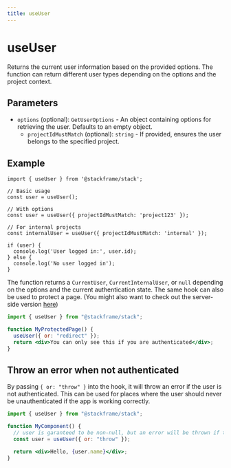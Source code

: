 ```yaml
---
title: useUser
---
```


# useUser

Returns the current user information based on the provided options. The function can return different user types depending on the options and the project context.

## Parameters

- `options` (optional): `GetUserOptions` - An object containing options for retrieving the user. Defaults to an empty object.
  - `projectIdMustMatch` (optional): `string` - If provided, ensures the user belongs to the specified project.

## Example

```tsx
import { useUser } from '@stackframe/stack';

// Basic usage
const user = useUser();

// With options
const user = useUser({ projectIdMustMatch: 'project123' });

// For internal projects
const internalUser = useUser({ projectIdMustMatch: 'internal' });

if (user) {
  console.log('User logged in:', user.id);
} else {
  console.log('No user logged in');
}
```

The function returns a `CurrentUser`, `CurrentInternalUser`, or `null` depending on the options and the current authentication state.
The same hook can also be used to protect a page. (You might also want to check out the server-side version [here](../getting-started/users.mdx))
```jsx
import { useUser } from "@stackframe/stack";

function MyProtectedPage() {
  useUser({ or: "redirect" });
  return <div>You can only see this if you are authenticated</div>;
}
```

## Throw an error when not authenticated

By passing `{ or: "throw" }` into the hook, it will throw an error if the user is not authenticated. This can be used for places where the user should never be unauthenticated if the app is working correctly.
```jsx
import { useUser } from "@stackframe/stack";

function MyComponent() {
  // user is garanteed to be non-null, but an error will be thrown if the user is not authenticated
  const user = useUser({ or: "throw" }); 

  return <div>Hello, {user.name}</div>;
}
